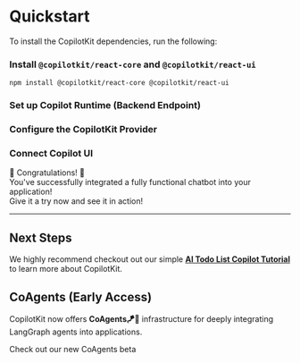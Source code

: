 

# Quickstart



To install the CopilotKit dependencies, run the following:

<Steps>

### Install `@copilotkit/react-core` and `@copilotkit/react-ui`

```shell npm2yarn
npm install @copilotkit/react-core @copilotkit/react-ui
```


### Set up Copilot Runtime (Backend Endpoint)
<SelfHostingCopilotRuntimeCreateEndpoint />

### Configure the CopilotKit Provider

<SelfHostingCopilotRuntimeConfigureCopilotKitProvider />


### Connect Copilot UI
<CopilotUiSnippet />

</Steps>

<div style={{
  padding: '20px',
  textAlign: 'center',
  maxWidth: '600px',
  margin: '0 auto'
}}>
  <div style={{ 
    fontSize: '36px', 
    fontWeight: 'bold', 
    marginBottom: '20px',
    lineHeight: '1.3',
    padding: '10px 0',
    background: 'linear-gradient(45deg, #4F46E5, #EC4899, #F59E0B)',
    WebkitBackgroundClip: 'text',
    WebkitTextFillColor: 'transparent',
    backgroundClip: 'text',
    color: '#4F46E5', // Fallback color
    display: 'inline-block' // Ensures the background covers only the text
  }}>
    🎉 Congratulations! 🎉
  </div>
  <div style={{ 
    fontSize: '24px', 
    marginBottom: '20px', 
    color: '#4F46E5',
    lineHeight: '1.4',
    padding: '5px 0'
  }}>
    You've successfully integrated a fully functional chatbot into your application!
  </div>
  <div style={{ 
    fontSize: '20px', 
    fontWeight: 'bold',
    color: '#6D28D9', // Darker purple for better readability
    lineHeight: '1.5',
    padding: '5px 0'
  }}>
    Give it a try now and see it in action!
  </div>
</div>

---


## Next Steps

We highly recommend checkout out our simple **[AI Todo List Copilot Tutorial](/tutorial-ai-todo-list-copilot/overview)** to learn more about CopilotKit.

## CoAgents (Early Access)

CopilotKit now offers **CoAgents🪁🤖** infrastructure for deeply integrating LangGraph agents into applications.
<div className="mt-4">
  <Link href="/coagents" className="text-blue-600 hover:text-blue-800 underline">
    Check out our new CoAgents beta
  </Link>
</div>
